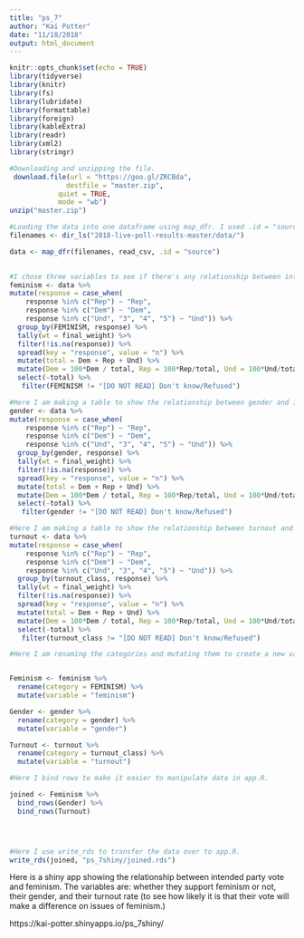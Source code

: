 ```yaml
---
title: "ps_7"
author: "Kai Potter"
date: "11/18/2018"
output: html_document
---
```


```r
knitr::opts_chunk$set(echo = TRUE)
library(tidyverse)
library(knitr)
library(fs)
library(lubridate)
library(formattable)
library(foreign)
library(kableExtra)
library(readr)
library(xml2)
library(stringr) 
```

```r
#Downloading and unzipping the file.
 download.file(url = "https://goo.gl/ZRCBda",
              destfile = "master.zip",
            quiet = TRUE, 
            mode = "wb") 
unzip("master.zip") 

#Loading the data into one dataframe using map_dfr. I used .id = "source" to be able to differentiate each poll.
filenames <- dir_ls("2018-live-poll-results-master/data/")

data <- map_dfr(filenames, read_csv, .id = "source")
 

```

```r
#I chose three variables to see if there's any relationship between intended party vote and feminism. The variables are, whether they support feminism or not, their gender, and their turnout rate (to see how likely it is that their vote will make a difference on issues of feminism.) Here I am making a table to show the relationship between feminism and intended party vote. I had to sort out the party categories and use final weight, and spread and mutate response. 
feminism <- data %>%
mutate(response = case_when(
    response %in% c("Rep") ~ "Rep", 
    response %in% c("Dem") ~ "Dem",
    response %in% c("Und", "3", "4", "5") ~ "Und")) %>% 
  group_by(FEMINISM, response) %>% 
  tally(wt = final_weight) %>%
  filter(!is.na(response)) %>%
  spread(key = "response", value = "n") %>%
  mutate(total = Dem + Rep + Und) %>%
  mutate(Dem = 100*Dem / total, Rep = 100*Rep/total, Und = 100*Und/total, total = total*100/total) %>%
  select(-total) %>%
   filter(FEMINISM != "[DO NOT READ] Don't know/Refused") 
```


```r
#Here I am making a table to show the relationship between gender and intended party vote. I had to sort out the party categories and use final weight, and spread and mutate response. 
gender <- data %>%
mutate(response = case_when(
    response %in% c("Rep") ~ "Rep", 
    response %in% c("Dem") ~ "Dem",
    response %in% c("Und", "3", "4", "5") ~ "Und")) %>% 
  group_by(gender, response) %>% 
  tally(wt = final_weight) %>%
  filter(!is.na(response)) %>%
  spread(key = "response", value = "n") %>%
  mutate(total = Dem + Rep + Und) %>%
  mutate(Dem = 100*Dem / total, Rep = 100*Rep/total, Und = 100*Und/total, total = total*100/total) %>%
  select(-total) %>%
   filter(gender != "[DO NOT READ] Don't know/Refused") 
```


```r
#Here I am making a table to show the relationship between turnout and intended party vote. I had to sort out the party categories and use final weight, and spread and mutate response. 
turnout <- data %>%
mutate(response = case_when(
    response %in% c("Rep") ~ "Rep", 
    response %in% c("Dem") ~ "Dem",
    response %in% c("Und", "3", "4", "5") ~ "Und")) %>% 
  group_by(turnout_class, response) %>% 
  tally(wt = final_weight) %>%
  filter(!is.na(response)) %>%
  spread(key = "response", value = "n") %>%
  mutate(total = Dem + Rep + Und) %>%
  mutate(Dem = 100*Dem / total, Rep = 100*Rep/total, Und = 100*Und/total, total = total*100/total) %>%
  select(-total) %>%
   filter(turnout_class != "[DO NOT READ] Don't know/Refused")

```

```r
#Here I am renaming the categories and mutating them to create a new variable column so it's easy to bind everything together. I had to rename the first column otherwise there would have been issues with using bind_rows(as it uses the first column to do so.)


Feminism <- feminism %>% 
  rename(category = FEMINISM) %>%
  mutate(variable = "feminism")

Gender <- gender %>% 
  rename(category = gender) %>%
  mutate(variable = "gender")

Turnout <- turnout %>% 
  rename(category = turnout_class) %>%
  mutate(variable = "turnout")

#Here I bind rows to make it easier to manipulate data in app.R. 

joined <- Feminism %>%
  bind_rows(Gender) %>%
  bind_rows(Turnout) 





```


```r
#Here I use write_rds to transfer the data over to app.R. 
write_rds(joined, "ps_7shiny/joined.rds")

```

Here is a shiny app showing the relationship between intended party vote and feminism. The variables are: whether they support feminism or not, their gender, and their turnout rate (to see how likely it is that their vote will make a difference on issues of feminism.) 

https://kai-potter.shinyapps.io/ps_7shiny/ 
